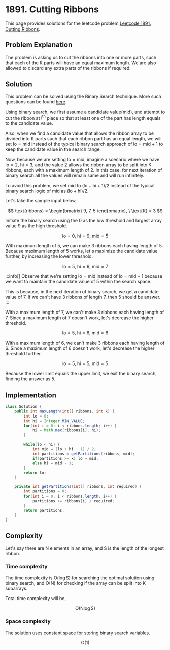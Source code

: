
# 1891. Cutting Ribbons

This page provides solutions for the leetcode problem [Leetcode 1891. Cutting Ribbons](https://leetcode.com/problems/cutting-ribbons/).

## Problem Explanation

The problem is asking us to cut the ribbons into one or more parts, such that each of the $\text{K}$ parts will have an equal maximum length. We are also allowed to discard any extra parts of the ribbons if required.

## Solution

This problem can be solved using the Binary Search technique. More such questions can be found [here](/binary-search/split-array-into-k-subarrays).

Using binary search, we first assume a candidate value($\text{mid}$), and attempt to cut the ribbon at $\text{i}^{\text{th}}$ place so that at least one of the part has length equals to the candidate value. 

Also, when we find a candidate value that allows the ribbon array to be divided into $\text{K}$ parts such that each ribbon part has an equal length, we will set $\text{lo} = \text{mid}$ instead of the typical binary search approach of $\text{lo} = \text{mid} + 1$ to keep the candidate value in the search range.

Now, because we are setting $\text{lo} = \text{mid}$, imagine a scenario where we have $\text{lo} = 2$, $\text{hi} = 3$, and the value $2$ allows the ribbon array to be split into $\text{K}$ ribbons, each with a maximum length of $2$. In this case, for next iteration of binary search all the values will remain same and will run infinitely.

To avoid this problem, we set $\text{mid}$ to $(\text{lo} + \text{hi} + 1) / 2$ instead of the typical binary search logic of $\text{mid}$ as $(\text{lo} + \text{hi}) / 2$.


Let's take the sample input below,

$$
\text{ribbons} = \begin{bmatrix} 9, 7, 5 \end{bmatrix},  \ \text{K} = 3
$$

Initiate the binary search using the $0$ as the low threshold and largest array value $9$ as the high threshold.

$$
\text{lo} = 0, \ \text{hi} = 9, \ \text{mid} = 5
$$

With maximum length of $5$, we can make $3$ ribbons each having length of $5$. Because maximum length of $5$ works, let's maximize the candidate value further, by increasing the lower threshold.

$$
\text{lo} = 5, \ \text{hi} = 9, \ \text{mid} = 7
$$

:::info[]
Observe that we're setting $\text{lo} = \text{mid}$ instead of $\text{lo} = \text{mid} + 1$ because we want to maintain the candidate value of $5$ within the search space.

This is because, in the next iteration of binary search, we get a candidate value of $7$. If we can't have $3$ ribbons of length $7$, then $5$ should be answer.
:::

With a maximum length of $7$, we can't make $3$ ribbons each having length of $7$. Since a maximum length of $7$ doesn't work, let's decrease the higher threshold.

$$
\text{lo} = 5, \ \text{hi} = 6, \ \text{mid} = 6
$$

With a maximum length of $6$, we can't make $3$ ribbons each having length of $6$. Since a maximum length of $6$ doesn't work, let's decrease the higher threshold further.


$$
\text{lo} = 5, \ \text{hi} = 5, \ \text{mid} = 5
$$

Because the lower limit equals the upper limit, we exit the binary search, finding the answer as $5$.


## Implementation

<Tabs>
  <TabItem value="Java" label="Java" default>

```java
class Solution {
    public int maxLength(int[] ribbons, int k) {
        int lo = 0;
        int hi = Integer.MIN_VALUE;
        for(int i = 0; i < ribbons.length; i++) {
            hi = Math.max(ribbons[i], hi);
        }

        while(lo < hi) {
            int mid = (lo + hi + 1) / 2;
            int partitions = getPartitions(ribbons, mid);
            if(partitions >= k) lo = mid;
            else hi = mid - 1;
        }
        return lo;
    }

    private int getPartitions(int[] ribbons, int required) {
        int partitions = 0;
        for(int i = 0; i < ribbons.length; i++) {
            partitions += ribbons[i] / required;
        }
        return partitions;
    }
}
```
</TabItem>
</Tabs>

## Complexity 

Let's say there are $\text{N}$ elements in an array, and $\text{S}$ is the length of the longest ribbon.

### Time complexity 

The time complexity is $\text{O}(\log \text{S})$ for searching the optimal solution using binary search, and $\text{O}(\text{N})$ for checking if the array can be split into $\text{K}$ subarrays. 

Total time complexity will be, 

$$
\text{O}(\text{N} \log \text{S})
$$



### Space complexity

The solution uses constant space for storing binary search variables.

$$
\text{O}(1)
$$

